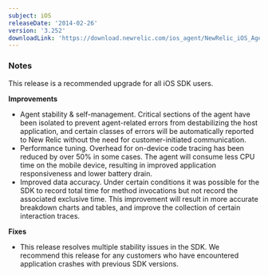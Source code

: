 ```yaml
---
subject: iOS
releaseDate: '2014-02-26'
version: '3.252'
downloadLink: 'https://download.newrelic.com/ios_agent/NewRelic_iOS_Agent_3.252.zip'
---
```


### Notes

This release is a recommended upgrade for all iOS SDK users.

**Improvements**

* Agent stability & self-management. Critical sections of the agent have been isolated to prevent agent-related errors from destabilizing the host application, and certain classes of errors will be automatically reported to New Relic without the need for customer-initiated communication.
* Performance tuning. Overhead for on-device code tracing has been reduced by over 50% in some cases. The agent will consume less CPU time on the mobile device, resulting in improved application responsiveness and lower battery drain.
* Improved data accuracy. Under certain conditions it was possible for the SDK to record total time for method invocations but not record the associated exclusive time. This improvement will result in more accurate breakdown charts and tables, and improve the collection of certain interaction traces.

**Fixes**

* This release resolves multiple stability issues in the SDK. We recommend this release for any customers who have encountered application crashes with previous SDK versions.
